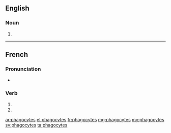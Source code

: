 {{also|phagocytés}}
==English==

===Noun===
{{head|en|plural}}

# {{plural of|phagocyte|lang=en}}

----

==French==

===Pronunciation===
* {{homophones|lang=fr|phagocyte|phagocytent}}

===Verb===
{{fr-verb-form}}

# {{inflection of|phagocyter||2|s|pres|ind|lang=fr}}
# {{inflection of|phagocyter||2|s|pres|sub|lang=fr}}

[[ar:phagocytes]]
[[el:phagocytes]]
[[fr:phagocytes]]
[[mg:phagocytes]]
[[my:phagocytes]]
[[sv:phagocytes]]
[[ta:phagocytes]]